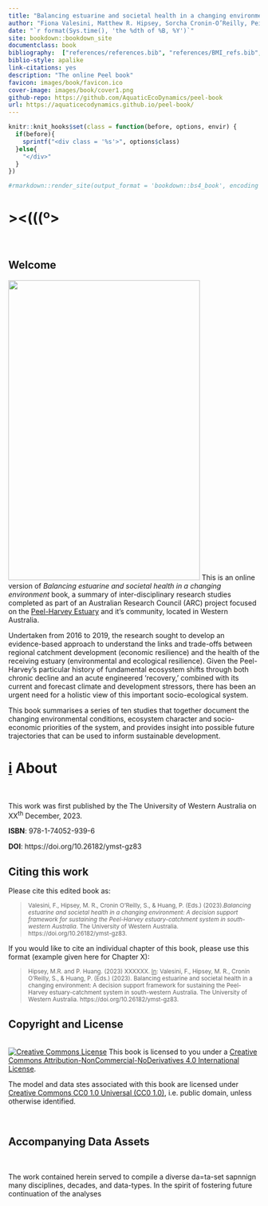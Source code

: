 ```yaml
--- 
title: "Balancing estuarine and societal health in a changing environment"
author: "Fiona Valesini, Matthew R. Hipsey, Sorcha Cronin-O’Reilly, Peisheng Huang"
date: "`r format(Sys.time(), 'the %dth of %B, %Y')`"
site: bookdown::bookdown_site
documentclass: book
bibliography:  ["references/references.bib", "references/BMI_refs.bib", "references/all_refs.bib"]
biblio-style: apalike
link-citations: yes
description: "The online Peel book"
favicon: images/book/favicon.ico
cover-image: images/book/cover1.png
github-repo: https://github.com/AquaticEcoDynamics/peel-book
url: https://aquaticecodynamics.github.io/peel-book/
---
```


```r
knitr::knit_hooks$set(class = function(before, options, envir) {
  if(before){
    sprintf("<div class = '%s'>", options$class)
  }else{
    "</div>"
  }
})

#rmarkdown::render_site(output_format = 'bookdown::bs4_book', encoding = 'UTF-8')
```


<!-- #.·´¯·.´¯·.¸¸.·´¯·.¸><(((º> -->

# ><(((º> {-}

<br>

## Welcome {-}

<img src="images/book/cover1.png" class="cover" width="384" height="600"/> This is an online version of *Balancing estuarine and societal health in a changing environment* book, a summary of inter-disciplinary research studies completed as part of an Australian Research Council (ARC) project focused on the [Peel-Harvey Estuary](https://en.wikipedia.org/wiki/Peel-Harvey_Estuarine_System) and it's community, located in Western Australia. 

Undertaken from 2016 to 2019, the research sought to develop an evidence-based approach to understand the links and trade-offs between regional catchment development (economic resilience) and the health of the receiving estuary (environmental and ecological resilience). Given the Peel-Harvey’s particular history of fundamental ecosystem shifts through both chronic decline and an acute engineered ‘recovery,’ combined with its current and forecast climate and development stressors, there has been an urgent need for a holistic view of this important socio-ecological system.

This book summarises a series of ten studies that together document the changing environmental conditions, ecosystem character and socio-economic priorities of the system, and provides insight into possible future trajectories that can be used to inform sustainable development. 

# <u>i</u> About {-}

<br>

This work was first published by the The University of Western Australia on XX^th^ December, 2023.

**ISBN**: 978-1-74052-939-6

**DOI**: https://doi.org/10.26182/ymst-gz83

## Citing this work {-}

Please cite this edited book as: 

> <small>Valesini, F., Hipsey, M. R., Cronin O’Reilly, S., & Huang, P. (Eds.) (2023).*Balancing estuarine and societal health in a changing environment: A decision support framework for sustaining the Peel-Harvey estuary-catchment system in south-western Australia*. The University of Western Australia. https://doi.org/10.26182/ymst-gz83.
</small>

If you would like to cite an individual chapter of this book, please use this format (example given here for Chapter X): 

> <small>Hipsey, M.R. and P. Huang. (2023) XXXXXX. <u>In</u>:  Valesini, F., Hipsey, M. R., Cronin O’Reilly, S., & Huang, P. (Eds.) (2023). Balancing estuarine and societal health in a changing environment: A decision support framework for sustaining the Peel-Harvey estuary-catchment system in south-western Australia. The University of Western Australia.  https://doi.org/10.26182/ymst-gz83.</small>


## Copyright and License {-}

<br>
<a rel="license" href="http://creativecommons.org/licenses/by-nc-nd/4.0/"><img alt="Creative Commons License" style="border-width:0" src="https://i.creativecommons.org/l/by-nc-nd/4.0/88x31.png"/></a> This book is licensed to you under a <a rel="license" href="http://creativecommons.org/licenses/by-nc-nd/4.0/">Creative Commons Attribution-NonCommercial-NoDerivatives 4.0 International License</a>.

The model and data stes associated with this book are licensed under [Creative Commons CC0 1.0 Universal (CC0 1.0)](https://creativecommons.org/publicdomain/zero/1.0/), i.e. public domain, unless otherwise identified.

<br>

## Accompanying Data Assets {-}

<br>

The work contained herein served to compile a diverse da=ta-set sapnnign many disciplines, decades, and data-types. In the spirit of fostering future continuation of the analyses  

